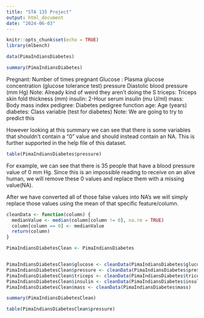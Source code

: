 ---
title: "STA 135 Project"
output: html_document
date: "2024-06-03"
---

```{r setup, include=FALSE}
knitr::opts_chunk$set(echo = TRUE)
library(mlbench)
```

```{r}
data(PimaIndiansDiabetes)
```

```{r}
summary(PimaIndiansDiabetes)
```
Pregnant: Number of times pregnant
Glucose : Plasma glucose concentration (glucose tolerance test)
pressure	Diastolic blood pressure (mm Hg) Note: Already kind of weird they aren't doing the S
triceps:	Triceps skin fold thickness (mm)
insulin:	2-Hour serum insulin (mu U/ml)
mass:	Body mass index
pedigree:	Diabetes pedigree function
age:	Age (years)
diabetes:	Class variable (test for diabetes) Note: We are going to try to predict this

However looking at this summary we can see that there is some variables that shouldn't contain a "0" value and should instead contain an NA. This is further supported in the help file of this dataset. 
```{r}
table(PimaIndiansDiabetes$pressure)
```
For example, we can see that there is 35 people that have a blood pressure value of 0 mm Hg. Since this is an impossible reading to receive on an alive human, we will remove these 0 values and replace them with a missing value(NA).

After we have converted all of those false values into NA's we will simply replace those values using the mean of that specific feature/column.
```{r}
cleanData <- function(column) {
  medianValue <- median(column[column != 0], na.rm = TRUE)
  column[column == 0] <- medianValue
  return(column)
}

PimaIndiansDiabetesClean <- PimaIndiansDiabetes


PimaIndiansDiabetesClean$glucose <- cleanData(PimaIndiansDiabetes$glucose)
PimaIndiansDiabetesClean$pressure <- cleanData(PimaIndiansDiabetes$pressure)
PimaIndiansDiabetesClean$triceps <- cleanData(PimaIndiansDiabetes$triceps)
PimaIndiansDiabetesClean$insulin <- cleanData(PimaIndiansDiabetes$insulin)
PimaIndiansDiabetesClean$mass <- cleanData(PimaIndiansDiabetes$mass)
```

```{r}
summary(PimaIndiansDiabetesClean)
```

```{r}
table(PimaIndiansDiabetesClean$pressure)
```


